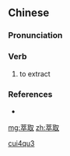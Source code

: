 ==Chinese==
{{zh-forms}}

===Pronunciation===
{{zh-pron
|m=cuìqǔ
|cat=v
}}

===Verb===
{{zh-verb}}

# {{lb|zh|chemistry}} to extract

===References===
* {{cite-web|url=http://140.111.34.46/cgi-bin/dict/GetContent.cgi?Database=dict&DocNum=135339&GraphicWord=yes&QueryString=萃取|title=萃取|work=Guoyu Cidian On-line Mandarin Dictionary</i> (國語辭典)|language=Mandarin|accessdate=2007-11-24}}

[[Category:zh:Chemistry|cui4qu3]]

[[mg:萃取]]
[[zh:萃取]]